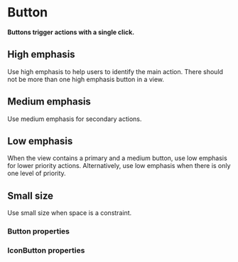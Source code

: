 # Button <ReactStabilityFlag status="stable" />

**Buttons trigger actions with a single click.**

## High emphasis

Use high emphasis to help users to identify the main action.
There should not be more than one high emphasis button in a view.

<DemoBlock demo="emphasis-high" withThemeSwitcher />

## Medium emphasis

Use medium emphasis for secondary actions.

<DemoBlock demo="emphasis-medium" withThemeSwitcher />

## Low emphasis

When the view contains a primary and a medium button, use low emphasis for lower priority actions.
Alternatively, use low emphasis when there is only one level of priority.

<DemoBlock demo="emphasis-low" withThemeSwitcher />

## Small size

Use small size when space is a constraint.

<DemoBlock demo="small" withThemeSwitcher />

### Button properties

<PropTable component="ButtonRoot" />
<PropTable component="Button" />

### IconButton properties

<PropTable component="IconButton" />
